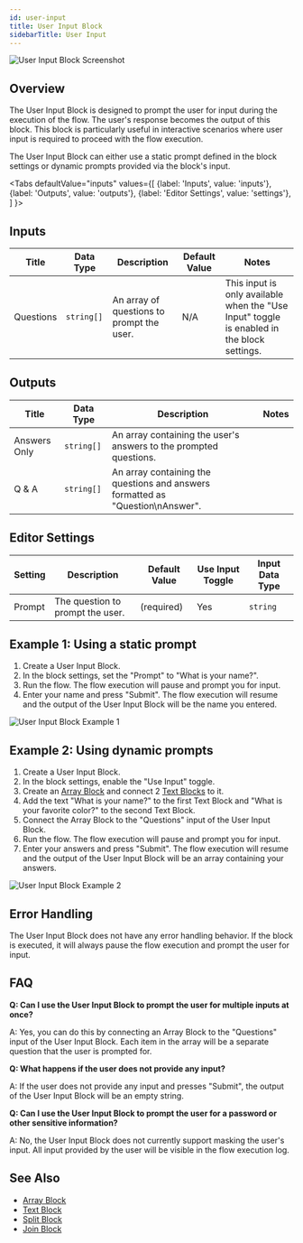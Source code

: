 ```yaml
---
id: user-input
title: User Input Block
sidebarTitle: User Input
---
```



![User Input Block Screenshot](./assets/user-input-block.png)

## Overview

The User Input Block is designed to prompt the user for input during the execution of the flow. The user's response becomes the output of this block. This block is particularly useful in interactive scenarios where user input is required to proceed with the flow execution.

The User Input Block can either use a static prompt defined in the block settings or dynamic prompts provided via the block's input.

<Tabs
  defaultValue="inputs"
  values={[
    {label: 'Inputs', value: 'inputs'},
    {label: 'Outputs', value: 'outputs'},
    {label: 'Editor Settings', value: 'settings'},
  ]
}>

<TabItem value="inputs">

## Inputs

| Title      | Data Type | Description                                                                 | Default Value | Notes                                                                                       |
| ---------- | --------- | --------------------------------------------------------------------------- | ------------- | ------------------------------------------------------------------------------------------- |
| Questions  | `string[]`| An array of questions to prompt the user.                                   | N/A           | This input is only available when the "Use Input" toggle is enabled in the block settings.   |

</TabItem>

<TabItem value="outputs">

## Outputs

| Title               | Data Type | Description                                                                 | Notes                                                                                       |
| ------------------- | --------- | --------------------------------------------------------------------------- | ------------------------------------------------------------------------------------------- |
| Answers Only        | `string[]`| An array containing the user's answers to the prompted questions.           |                                                                                             |
| Q & A               | `string[]`| An array containing the questions and answers formatted as "Question\nAnswer". |                                                                                             |

</TabItem>

<TabItem value="settings">

## Editor Settings

| Setting   | Description                                                                 | Default Value | Use Input Toggle | Input Data Type |
| --------- | --------------------------------------------------------------------------- | ------------- | ---------------- | --------------- |
| Prompt    | The question to prompt the user.                                            | (required)    | Yes              | `string`        |

</TabItem>

</Tabs>

## Example 1: Using a static prompt

1. Create a User Input Block.
2. In the block settings, set the "Prompt" to "What is your name?".
3. Run the flow. The flow execution will pause and prompt you for input.
4. Enter your name and press "Submit". The flow execution will resume and the output of the User Input Block will be the name you entered.

![User Input Block Example 1](./assets/user-input-block-example-01.png)

## Example 2: Using dynamic prompts

1. Create a User Input Block.
2. In the block settings, enable the "Use Input" toggle.
3. Create an [Array Block](./array.mdx) and connect 2 [Text Blocks](./text.mdx) to it.
4. Add the text "What is your name?" to the first Text Block and "What is your favorite color?" to the second Text Block.
5. Connect the Array Block to the "Questions" input of the User Input Block.
6. Run the flow. The flow execution will pause and prompt you for input.
6. Enter your answers and press "Submit". The flow execution will resume and the output of the User Input Block will be an array containing your answers.

![User Input Block Example 2](./assets/user-input-block-example-02.png)

## Error Handling

The User Input Block does not have any error handling behavior. If the block is executed, it will always pause the flow execution and prompt the user for input.

## FAQ

**Q: Can I use the User Input Block to prompt the user for multiple inputs at once?**

A: Yes, you can do this by connecting an Array Block to the "Questions" input of the User Input Block. Each item in the array will be a separate question that the user is prompted for.

**Q: What happens if the user does not provide any input?**

A: If the user does not provide any input and presses "Submit", the output of the User Input Block will be an empty string.

**Q: Can I use the User Input Block to prompt the user for a password or other sensitive information?**

A: No, the User Input Block does not currently support masking the user's input. All input provided by the user will be visible in the flow execution log.

## See Also

- [Array Block](./array.mdx)
- [Text Block](./text.mdx)
- [Split Block](./split-text.mdx)
- [Join Block](./join.mdx)